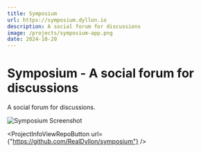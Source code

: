 ```yaml
---
title: Symposium
url: https://symposium.dyllon.io
description: A social forum for discussions
image: /projects/symposium-app.png
date: 2024-10-20
---
```



# Symposium - A social forum for discussions

A social forum for discussions.

![Symposium Screenshot](/projects/symposium-app.png)

<div className="flex flex-col md:flex-row gap-1 md:gap-4">
  <ProjectInfoVisitButton url={"https://symposium.dyllon.io"} />

  <ProjectInfoViewRepoButton url={"https://github.com/RealDyllon/symposium"} />
</div>
